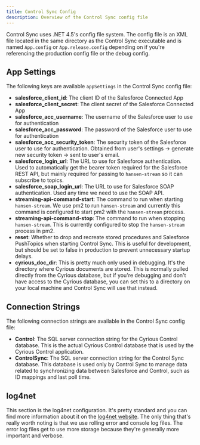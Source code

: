 ```yaml
---
title: Control Sync Config
description: Overview of the Control Sync config file
---
```


Control Sync uses .NET 4.5's config file system. The config file is an XML file located in the same directory as the Control
Sync executable and is named `App.config` or `App.release.config` depending on if you're referencing the production config
file or the debug config.

## App Settings
The following keys are available `appSettings` in the Control Sync config file:
- **salesforce_client_id**: The client ID of the Salesforce Connected App
- **salesforce_client_secret**: The client secret of the Salesforce Connected App
- **salesforce_acc_username**: The username of the Salesforce user to use for authentication
- **salesforce_acc_password**: The password of the Salesforce user to use for authentication
- **salesforce_acc_security_token**: The security token of the Salesforce user to use for authentication. Obtained from
user's settings -> generate new security token -> sent to user's email.
- **salesforce_login_url**: The URL to use for Salesforce authentication. Used to automatically get the bearer token required
for the Salesforce REST API, but mainly required for passing to `hansen-stream` so it can subscribe to topics.
- **salesforce_soap_login_url**: The URL to use for Salesforce SOAP authentication. Used any time we need to use the SOAP API.
- **streaming-api-command-start**: The command to run when starting `hansen-stream`. We use pm2 to run `hansen-stream` and
currently this command is configured to start pm2 with the `hansen-stream` process.
- **streaming-api-command-stop**: The command to run when stopping `hansen-stream`. This is currently configured to stop
the `hansen-stream` process in pm2.
- **reset**: Whether to drop and recreate stored procedures and Salesforce PushTopics when starting Control Sync. This is
useful for development, but should be set to false in production to prevent unnecessary startup delays.
- **cyrious_doc_dir**: This is pretty much only used in debugging. It's the directory where Cyrious documents are stored.
This is normally pulled directly from the Cyrious database, but if you're debugging and don't have access to the Cyrious
database, you can set this to a directory on your local machine and Control Sync will use that instead.

## Connection Strings
The following connection strings are available in the Control Sync config file:
- **Control**: The SQL server connection string for the Cyrious Control database. This is the actual Cyrious Control database
that is used by the Cyrious Control application.
- **ControlSync**: The SQL server connection string for the Control Sync database. This database is used only by Control
Sync to manage data related to synchronizing data between Salesforce and Control, such as ID mappings and last poll time.

## log4net
This section is the log4net configuration. It's pretty standard and you can find more information about it on the
<a href="https://logging.apache.org/log4net/" target="_blank">log4net website</a>. The only thing that's really worth
noting is that we use rolling error and console log files. The error log files get to use more storage because they're
generally more important and verbose.

